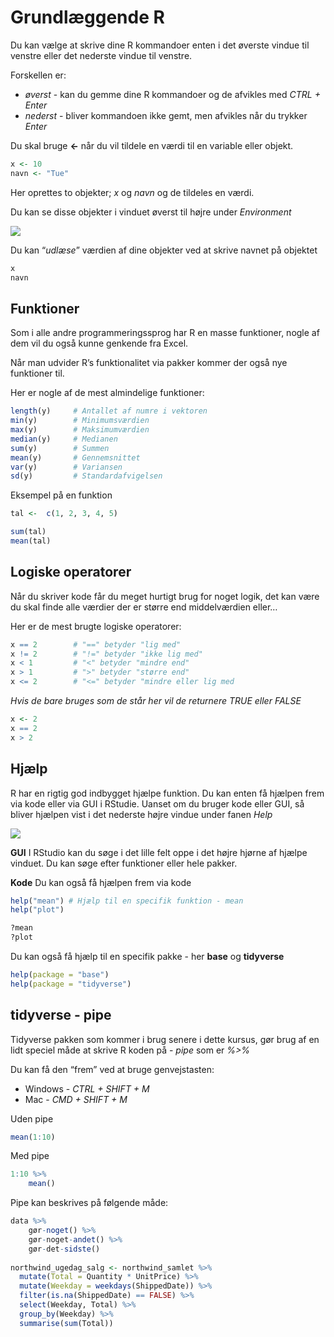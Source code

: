 # Grundlæggende R {#grundlæggende_r}
Du kan vælge at skrive dine R kommandoer enten i det øverste vindue til venstre eller det nederste vindue til venstre.

Forskellen er:

* *øverst*  - kan du gemme dine R kommandoer og de afvikles med *CTRL + Enter*
* *nederst* - bliver kommandoen ikke gemt, men afvikles når du trykker *Enter*

Du skal bruge **<-** når du vil tildele en værdi til en variable eller objekt.

```r
x <- 10
navn <- "Tue"
```

Her oprettes to objekter; *x* og *navn*
og de tildeles en værdi.

Du kan se disse objekter i vinduet øverst til højre under *Environment*

![](image/objekter.png)

Du kan "*udlæse*" værdien af dine objekter ved at skrive navnet på objektet

```r
x
navn
```


## Funktioner
Som i alle andre programmeringssprog har R en masse funktioner, nogle af dem vil du også kunne genkende fra Excel.

Når man udvider R's funktionalitet via pakker kommer der også nye funktioner til.

Her er nogle af de mest almindelige funktioner:

```r
length(y)     # Antallet af numre i vektoren
min(y)        # Minimumsværdien
max(y)        # Maksimumværdien
median(y)     # Medianen
sum(y)        # Summen
mean(y)       # Gennemsnittet
var(y)        # Variansen
sd(y)         # Standardafvigelsen
```

Eksempel på en funktion
```r
tal <-  c(1, 2, 3, 4, 5)

sum(tal)
mean(tal)
```

## Logiske operatorer
Når du skriver kode får du meget hurtigt brug for noget logik, det kan være du skal finde alle værdier der er større end middelværdien eller...

Her er de mest brugte logiske operatorer:

```r
x == 2        # "==" betyder "lig med"
x != 2        # "!=" betyder "ikke lig med"
x < 1         # "<" betyder "mindre end"
x > 1         # ">" betyder "større end"
x <= 2        # "<=" betyder "mindre eller lig med
```

*Hvis de bare bruges som de står her vil de returnere TRUE eller FALSE*

```r
x <- 2
x == 2
x > 2
```


## Hjælp
R har en rigtig god indbygget hjælpe funktion.
Du kan enten få hjælpen frem via kode eller via GUI i RStudie.
Uanset om du bruger kode eller GUI, så bliver hjælpen vist i det nederste højre vindue under fanen *Help*

![](image/help.png)

**GUI**
I RStudio kan du søge i det lille felt oppe i det højre hjørne af hjælpe vinduet.
Du kan søge efter funktioner eller hele pakker.


**Kode**
Du kan også få hjælpen frem via kode

```r
help("mean") # Hjælp til en specifik funktion - mean
help("plot")

?mean 
?plot
```

Du kan også få hjælp til en specifik pakke - her **base** og **tidyverse**

```r
help(package = "base")
help(package = "tidyverse")
```


## tidyverse - pipe

Tidyverse pakken som kommer i brug senere i dette kursus, gør brug af en lidt speciel måde at skrive R koden på - *pipe* som er *%>%*

Du kan få den "frem" ved at bruge genvejstasten:

* Windows  - *CTRL + SHIFT + M*
* Mac - *CMD + SHIFT + M*

Uden pipe
```r
mean(1:10)
```

Med pipe
```r
1:10 %>%
    mean()
```

Pipe kan beskrives på følgende måde:
```r
data %>%
    gør-noget() %>%
    gør-noget-andet() %>%
    gør-det-sidste()
    
northwind_ugedag_salg <- northwind_samlet %>%
  mutate(Total = Quantity * UnitPrice) %>%
  mutate(Weekday = weekdays(ShippedDate)) %>%
  filter(is.na(ShippedDate) == FALSE) %>%
  select(Weekday, Total) %>%
  group_by(Weekday) %>%
  summarise(sum(Total))    
```
